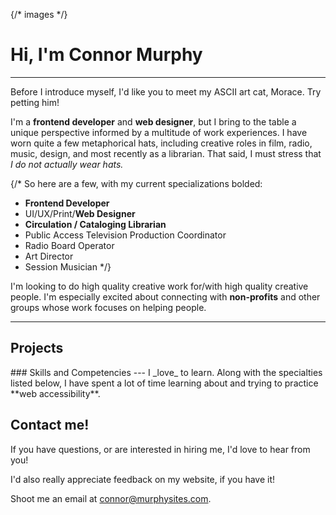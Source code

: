
{/* images */}

# Hi, I'm Connor Murphy
---

<div className='ascii-feature float-left text-secondary p-2'>
  <AsciiCat />
</div>
Before I introduce myself, I'd like you to meet my ASCII art
cat, Morace. Try petting him!


I'm a **frontend developer** and **web designer**,
but I bring to the table a unique perspective informed
by a multitude of work experiences. I have worn quite a few
metaphorical hats, including creative roles in film, radio,
music, design, and most recently as a librarian. That said,
I must stress that _I do not actually wear hats._

{/* So here are a few, with my current specializations bolded:

- **Frontend Developer**
- UI/UX/Print/**Web Designer**
- **Circulation / Cataloging Librarian**
- Public Access Television Production Coordinator
- Radio Board Operator
- Art Director
- Session Musician */}

I'm looking to do high quality creative work for/with high quality
creative people. I'm especially excited about connecting with **non-profits**
and other groups whose work focuses on helping people.

---

<h2 className='text-center mb-4'>Projects</h2>

<CardBox>
  <ImgCard
    colSize='12'
    live="https://moracethechat.com"
    path='morace'
    imgSrc={morace}
    title="M.O.R.A.C.E."
    text="PHP site displaying MySQL
    data about album releases, has some
    easter eggs as well."
    alt='zoomed screenshot of website that evokes
    MS-DOS or similarly retro interface'
  />
  <ImgCard
    path='AshbyLibrary'
    imgSrc={librarySign}
    title="Library Shelf Signs"
    text="Wayfinding signage for the Ashby
    Free Public Library."
    alt='Signs at the end of a bookshelf that read
    Fiction L-M and Fiction M-R, as well as a map of
    the building below. There is a hummingbird carved
    into the end of the wooden shelf'
  />
  <ImgCard
    live="https://contrick-scryfall-random.netlify.com"
    github="https://github.com/Contrick64/scryfall-random"
    imgSrc={scryfallImg}
    title="Scryfall Random Card Fetcher"
    text="React app that fetches and displays
    random Scryfall cards based on a search query"
    alt="screenshot of search form, preview of Magic
    The Gathering card, and row of greyed out cards indicating deselection"
  />
</CardBox>

<Container fluid className='bg-primary text-white pb-2 pt-3 px-5 my-4'>
### Skills and Competencies
---
I _love_ to learn. Along with the specialties listed below, I have
spent a lot of time learning about and trying to practice **web
accessibility**.

<Skills variant='plain' />
</Container>

## Contact me!
If you have questions, or are interested in hiring me, I'd love to hear
from you!

I'd also really appreciate feedback on my website, if you have it!

 Shoot me an email at [connor@murphysites.com](mailto:connor@murphysites.com).